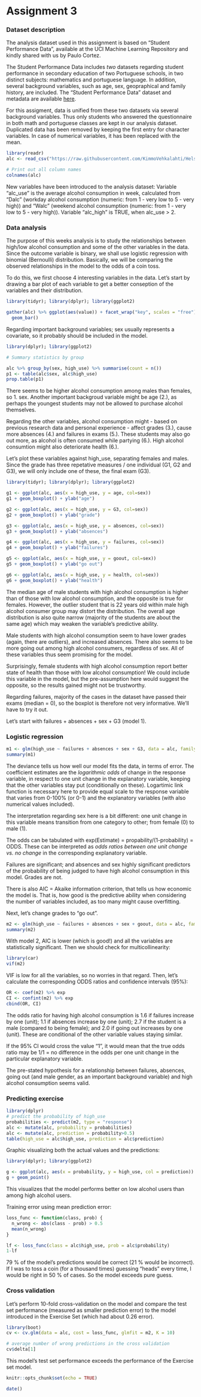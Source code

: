 # Assignment 3

### Dataset description ###

The analysis dataset used in this assignment is based on "Student Performance Data", available at the UCI Machine Learning Repository and kindly shared with us by Paulo Cortez.

The Student Performance Data includes _two_ datasets regarding student performance in secondary education of two Portuguese schools, in two distinct subjects: mathematics and portuguese language. In addition, several background variables, such as age, sex, geopraphical and family history, are included. The "Student Performance Data" dataset and metadata are available [here](https://archive.ics.uci.edu/ml/datasets/Student+Performance).

For this assigment, data is unified from these two datasets via several background variables. Thus only students who answered the questionnaire in both math and portuguese classes are kept in our analysis dataset. Duplicated data has been removed by keeping the first entry for character variables. In case of numerical variables, it has been replaced with the mean.

```r
library(readr)
alc <- read_csv("https://raw.githubusercontent.com/KimmoVehkalahti/Helsinki-Open-Data-Science/master/datasets/alc.csv", show_col_types=F)

# Print out all column names
colnames(alc)
```

New variables have been introduced to the analysis dataset: Variable "alc_use" is the average alcohol consumption in week, calculated from "Dalc" (workday alcohol consumption (numeric: from 1 - very low to 5 - very high)) and "Walc" (weekend alcohol consumption (numeric: from 1 - very low to 5 - very high)). Variable "alc_high" is TRUE, when alc_use > 2.

### Data analysis ###

The purpose of this weeks analysis is to study the relationships between high/low alcohol consumption and some of the other variables in the data. Since the outcome variable is binary, we shall use logistic regression with binomial (Bernoulli) distribution. Basically, we will be comparing the observed relationships in the model to the odds of a coin toss.

To do this, we first choose 4 interesting variables in the data. Let's start by drawing a bar plot of each variable to get a better conseption of the variables and their distribution.

```r

library(tidyr); library(dplyr); library(ggplot2)

gather(alc) %>% ggplot(aes(value)) + facet_wrap("key", scales = "free") + 
  geom_bar()

```



Regarding important background variables; sex usually represents a covariate, so it probably should be included in the model.

```r
library(dplyr); library(ggplot2)

# Summary statistics by group

alc %>% group_by(sex, high_use) %>% summarise(count = n())
p1 <- table(alc$sex, alc$high_use)
prop.table(p1)
```



There seems to be higher alcohol consumption among males than females, so 1. sex. Another important backgroud variable might be age (2.), as perhaps the youngest students may not be allowed to purchase alcohol themselves.

Regarding the other variables, alcohol consumption might - based on previous research data and personal experience - affect grades (3.), cause more absences (4.) and failures in exams (5.). These students may also go out more, as alcohol is often consumed while partying (6.). High alcohol consumtion might also deteriorate health (6.).

Let's plot these variables against high_use, separating females and males. Since the grade has three repetative measures / one individual (G1, G2 and G3), we will only include one of these, the final exam (G3). 

```r
library(tidyr); library(dplyr); library(ggplot2)

g1 <- ggplot(alc, aes(x = high_use, y = age, col=sex))
g1 + geom_boxplot() + ylab("age")

g2 <- ggplot(alc, aes(x = high_use, y = G3, col=sex))
g2 + geom_boxplot() + ylab("grade")

g3 <- ggplot(alc, aes(x = high_use, y = absences, col=sex)) 
g3 + geom_boxplot() + ylab("absences")

g4 <- ggplot(alc, aes(x = high_use, y = failures, col=sex)) 
g4 + geom_boxplot() + ylab("failures")

g5 <- ggplot(alc, aes(x = high_use, y = goout, col=sex)) 
g5 + geom_boxplot() + ylab("go out")

g6 <- ggplot(alc, aes(x = high_use, y = health, col=sex)) 
g6 + geom_boxplot() + ylab("health")

```



The median age of male students with high alcohol consumption is higher than of those with low alcohol consumption, and the opposite is true for females. However, the outlier student that is 22 years old within male high alcohol consumer group may distort the distribution. The overall age distribution is also quite narrow (majority of the students are about the same age) which may weaken the variable's predictive ability.

Male students with high alcohol consumption seem to have lower grades (again, there are outliers), and increased absences. There also seems to be more going out among high alcohol consumers, regardless of sex. All of these variables thus seem promising for the model.

Surprisingly, female students with high alcohol consumption report better state of health than those with low alcohol consumption! We could include this variable in the model, but the pre-assumption here would suggest the opposite, so the results gained might not be trustworthy. 

Regarding failures, majority of the cases in the dataset have passed their exams (median = 0), so the boxplot is therefore not very informative. We'll have to try it out.

Let's start with failures + absences + sex + G3 (model 1). 

### Logistic regression ###


```r
m1 <- glm(high_use ~ failures + absences + sex + G3, data = alc, family = "binomial")
summary(m1)
```



The deviance tells us how well our model fits the data, in terms of error. The coefficient estimates are the _logarithmic odds_ of change in the response variable, in respect to one unit change in the explanatory variable, keeping that the other variables stay put (conditionally on these). Logartimic link function is necessary here to provide equal scale to the response variable that varies from 0-100% (or 0-1) and the explanatory variables (with also numerical values included). 

The interpretation regarding sex here is a bit different: one unit change in this variable means transition from one category to other; from female (0) to male (1). 

The odds can be tabulated with exp(Estimate) = propability/(1-probability) = ODDS. These can be interpreted as _odds ratios between one unit change vs. no change_ in the corresponding explanatory variable.

Failures are significant; and absences and sex highly significant predictors of the probability of being judged to have high alcohol consumption in this model. Grades are not.

There is also AIC = Akaike information criterion, that tells us how economic the model is. That is, how good is the predictive ability when considering the number of variables included, as too many might cause overfitting.

Next, let's change grades to "go out".

```r
m2 <- glm(high_use ~ failures + absences + sex + goout, data = alc, family = "binomial")
summary(m2)
```


With model 2, AIC is lower (which is good!) and all the variables are statistically significant. Then we should check for multicollinearity:

```r
library(car)
vif(m2)
```


VIF is low for all the variables, so no worries in that regard. Then, let's calculate the corresponding ODDS ratios and confidence intervals (95%):

```r
OR <- coef(m2) %>% exp
CI <- confint(m2) %>% exp
cbind(OR, CI)
```



The odds ratio for having high alcohol consumption is 1.6 if failures increase by one (unit); 1.1 if absences increase by one (unit); 2.7 if the student is a male (compared to being female); and 2.0 if going out increases by one (unit). These are conditional of the other variable values staying similar.

If the 95% CI would cross the value "1", it would mean that the true odds ratio may be 1/1 = no difference in the odds per one unit change in the particular explanatory variable.

The pre-stated hypothesis for a relationship between failures, absences, going out (and male gender, as an important background variable) and high alcohol consumption seems valid.

### Predicting exercise ###

```r
library(dplyr)
# predict the probability of high_use
probabilities <- predict(m2, type = "response")
alc <- mutate(alc, probability = probabilities)
alc <- mutate(alc, prediction = probability>0.5)
table(high_use = alc$high_use, prediction = alc$prediction)

```



Graphic visualizing both the actual values and the predictions:
```r
library(dplyr); library(ggplot2)

g <- ggplot(alc, aes(x = probability, y = high_use, col = prediction))
g + geom_point()

```



This visualizes that the model performs better on low alcohol users than among high alcohol users.

Training error using mean prediction error:
```r

loss_func <- function(class, prob) {
  n_wrong <- abs(class - prob) > 0.5
  mean(n_wrong)
}

lf <- loss_func(class = alc$high_use, prob = alc$probability)
1-lf 
```



79 % of the model's predictions would be correct (21 % would be incorrect). If I was to toss a coin (for a thousand times) guessing "heads" every time, I would be right in 50 % of cases. So the model exceeds pure guess.


### Cross validation ###

Let's perform 10-fold cross-validation on the model and compare the test set performance (measured as smaller prediction error) to the model introduced in the Exercise Set (which had about 0.26 error). 

```r
library(boot)
cv <- cv.glm(data = alc, cost = loss_func, glmfit = m2, K = 10)

# average number of wrong predictions in the cross validation
cv$delta[1]
```



This model's test set performance exceeds the performance of the Exercise set model.

```r
knitr::opts_chunk$set(echo = TRUE)
```

```r

date()
```




